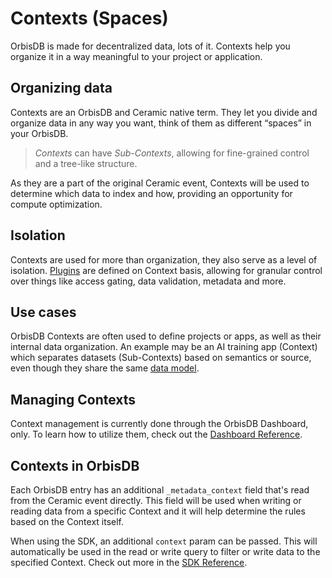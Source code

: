 # Contexts (Spaces)

OrbisDB is made for decentralized data, lots of it. Contexts help you organize it in a way
meaningful to your project or application.

## Organizing data

Contexts are an OrbisDB and Ceramic native term. They let you divide and organize data in any way
you want, think of them as different “spaces” in your OrbisDB.

> _Contexts_ can have _Sub-Contexts_, allowing for fine-grained control and a tree-like structure.

As they are a part of the original Ceramic event, Contexts will be used to determine which data to
index and how, providing an opportunity for compute optimization.

## Isolation

Contexts are used for more than organization, they also serve as a level of isolation.
[Plugins](/databases/orbisdb-plugins) are defined on Context basis, allowing for granular control
over things like access gating, data validation, metadata and more.

## Use cases

OrbisDB Contexts are often used to define projects or apps, as well as their internal data
organization. An example may be an AI training app (Context) which separates datasets (Sub-Contexts)
based on semantics or source, even though they share the same
[data model](/databases/orbisdb-managing-data/models).

## Managing Contexts

Context management is currently done through the OrbisDB Dashboard, only. To learn how to utilize
them, check out the [Dashboard Reference](/databases/orbisdb-dashboard-reference).

## Contexts in OrbisDB

Each OrbisDB entry has an additional `_metadata_context` field that's read from the Ceramic event
directly. This field will be used when writing or reading data from a specific Context and it will
help determine the rules based on the Context itself.

When using the SDK, an additional `context` param can be passed. This will automatically be used in
the read or write query to filter or write data to the specified Context. Check out more in the
[SDK Reference](/databases/orbisdb-sdk-reference).
